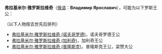 '''弗拉基米尔·雅罗斯拉维奇'''（[[俄语|俄语]]：'''Владимир Ярославич'''），可能为以下罗斯王公：

（以下人物按去世先后排列）

*[[弗拉基米尔·雅罗斯拉维奇_(诺夫哥罗德)|弗拉基米尔·雅罗斯拉维奇 (诺夫哥罗德)]]，诺夫哥罗德王公
*[[弗拉基米尔·雅罗斯拉维奇_(加利奇)|弗拉基米尔·雅罗斯拉维奇 (加利奇)]]，加利奇王公
*[[弗拉基米尔·雅罗斯拉维奇_(普隆斯克)|弗拉基米尔·雅罗斯拉维奇 (普隆斯克)]]，普隆斯克王公，梁赞大公

{{disambig|Y|Cat=俄语译名消歧义}}